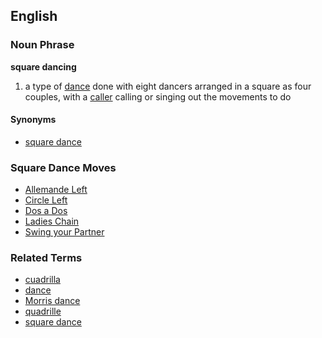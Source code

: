 ==English==
===Noun Phrase===
'''square dancing'''

# a type of [[dance]] done with eight dancers arranged in a square as four couples, with a [[caller]] calling or singing out the movements to do

====Synonyms====
*[[square dance]]

===Square Dance Moves===
*[[Allemande Left]]
*[[Circle Left]]
*[[Dos a Dos]]
*[[Ladies Chain]]
*[[Swing your Partner]]


===Related Terms===
*[[cuadrilla]]
*[[dance]]
*[[Morris dance]]
*[[quadrille]]
*[[square dance]]